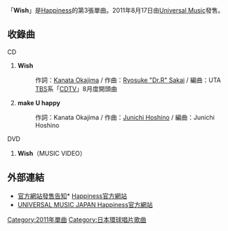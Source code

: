 {{Infobox Single 
| Name           = Wish
| Artist         = [[Happiness_(組合)|Happiness]]
| Album          = 
| A-side         = 
| B-side         = 
| Released       = 2011年8月17日
| Format         = [[單曲|單曲]]
| Recorded       = 2011年<br />{{JPN}}
| Genre          = [[J-POP|J-POP]]
| Length         =
| Label          = [[Universal_Music|Universal Music]]
| Writer         = 
| Producer       = 
| Chart position = 
| Certification  = *12位（[[Oricon公信榜|Oricon]]）
| Last single    = [[朋友_(Happiness單曲)|朋友]]<br />（2011年）
| This single    = '''Wish '''<br />（2011年）
| Next single    = We Can Fly <br />（2012年）
| Misc           =
}}
「'''Wish'''」是[[Happiness_(組合)|Happiness]]的第3張單曲。2011年8月17日由[[Universal_Music|Universal Music]]發售。

== 收錄曲 ==
; CD
#'''Wish  '''
#:作詞：[[Kanata_Okajima|Kanata Okajima]] / 作曲：[[Ryosuke_"Dr.R"_Sakai|Ryosuke "Dr.R" Sakai]] / 編曲：UTA
#:[[TBS電視台|TBS]]系「[[COUNT_DOWN_TV|CDTV]]」8月度開頭曲
#'''make U happy   '''
#:作詞：Kanata Okajima / 作曲：[[Junichi_Hoshino|Junichi Hoshino]] / 編曲：Junichi Hoshino

; DVD
#'''Wish'''（MUSIC VIDEO）

== 外部連結 ==
* [https://web.archive.org/web/20110909215322/http://www.happiness-ldh.jp/news/?id=38 官方網站發售告知]* [http://www.happiness-ldh.jp/ Happiness官方網站]{{Wayback|url=http://www.happiness-ldh.jp/news/?id=38 |date=20110909215322 }}
* [http://www.universal-music.co.jp/happiness UNIVERSAL MUSIC JAPAN Happiness官方網站] {{Wayback|url=http://www.universal-music.co.jp/happiness |date=20120705002226 }}

{{Happiness}}
{{DEFAULTSORT:Wish}}
{{single-stub}}
[[Category:2011年單曲|Category:2011年單曲]]
[[Category:日本環球唱片歌曲|Category:日本環球唱片歌曲]]